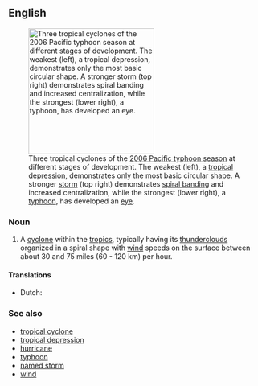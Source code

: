 {{also|tropical-storm}}

==English==
{{wikipedia}}
[[File:Typhoon saomai 060807.jpg|thumb|right|250px|Three tropical cyclones of the [[2006 Pacific typhoon season]] at different stages of development. The weakest (left), a [[tropical depression]], demonstrates only the most basic circular shape. A stronger [[tropical storm|storm]] (top right) demonstrates [[rainbands|spiral banding]] and increased centralization, while the strongest (lower right), a [[typhoon]], has developed an [[eye (cyclone)|eye]].]]

===Noun===
{{en-noun}}

# A [[cyclone]] within the [[tropics]], typically having its [[thundercloud]]s organized in a spiral shape with [[wind]] speeds on the surface between about 30 and 75 miles (60 - 120 km) per hour.

====Translations====
{{trans-top}}
* Dutch: {{t|nl|tropische storm|m}}
{{trans-mid}}
{{trans-bottom}}

===See also===
* [[tropical cyclone]]
* [[tropical depression]]
* [[hurricane]]
* [[typhoon]]
* [[named storm]]
* [[wind]]